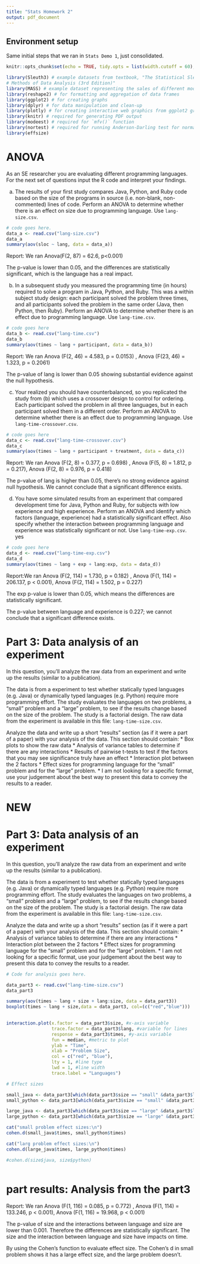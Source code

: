 ```yaml
---
title: "Stats Homework 2"
output: pdf_document
---
```

## Environment setup
Same initial steps that we ran in `Stats Demo 1`, just consolidated.
```r
knitr::opts_chunk$set(echo = TRUE, tidy.opts = list(width.cutoff = 60), tidy = TRUE)

library(Sleuth3) # example datasets from textbook, "The Statistical Sleuth - A Course in 
# Methods of Data Analysis (3rd Edition)"
library(MASS) # example dataset representing the sales of different models of cars in 1993
library(reshape2) # for formatting and aggregation of data frames
library(ggplot2) # for creating graphs
library(dplyr) # for data manipulation and clean-up
library(plotly) # for creating interactive web graphics from ggplot2 graphs
library(knitr) # required for generating PDF output
library(modeest) # required for `mfv()` function
library(nortest) # required for running Anderson-Darling test for normality
library(effsize)
```

# ANOVA


As an SE researcher you are evaluating different programming languages. For the next set of questions input the R code and interpret your findings.

a) The results of your first study compares Java, Python, and Ruby code based on the size of the programs in source (i.e. non-blank, non-commented) lines of code. Perform an ANOVA to determine whether there is an effect on size due to programming language. Use `lang-size.csv`. 

```r
# code goes here. 
data_a <- read.csv("lang-size.csv")
data_a
summary(aov(sloc ~ lang, data = data_a))

```
Report: We ran Anova(F(2, 87) = 62.6, p<0.001)

The p-value is lower than 0.05, and the differences are statistically significant, which is the language has a real impact.



b) In a subsequent study you measured the programming time (in hours) required to solve a program in Java, Python, and Ruby. This was a within subject study design: each participant solved the problem three times, and all participants solved the problem in the same order (Java, then Python, then Ruby). Perform an ANOVA to determine whether there is an effect due to programming language. Use `lang-time.csv`.

```r
# code goes here
data_b <- read.csv("lang-time.csv")
data_b
summary(aov(times ~ lang + participant, data = data_b))

```
Report: We ran Anova (F(2, 46) = 4.583, p = 0.0153) , Anova (F(23, 46) = 1.323, p = 0.2061)


The p-value of lang is lower than 0.05 showing substantial evidence against the null hypothesis.

c) Your realized you should have counterbalanced, so you replicated the study from (b) which uses a crossover design to control for ordering. Each participant solved the problem in all three languages, but in each participant solved them in a different order. Perform an ANOVA to determine whether there is an effect due to programming language. Use `lang-time-crossover.csv`. 

```r
# code goes here
data_c <- read.csv("lang-time-crossover.csv")
data_c
summary(aov(times ~ lang + participant + treatment, data = data_c))

```
Report: We ran Anova (F(2, 8) = 0.377, p = 0.698) , Anova (F(5, 8) = 1.812, p = 0.217), Anova (F(2, 8) = 0.976, p = 0.418)

The p-value of lang is higher than 0.05, there's no strong evidence against null hypothesis. We cannot conclude that a significant difference exists.

d) You have some simulated results from an experiment that compared development time for Java, Python and Ruby, for subjects with low experience and high experience. Perform an ANOVA and identify which factors (language, experience) had a statistically significant effect. Also specify whether the interaction between programming language and experience was statistically significant or not. Use `lang-time-exp.csv`.  yes

```r
# code goes here
data_d <- read.csv("lang-time-exp.csv")
data_d
summary(aov(times ~ lang + exp + lang:exp, data = data_d))

```
Report:We ran Anova (F(2, 114) = 1.730, p = 0.182) , Anova (F(1, 114) = 206.137, p < 0.001), Anova (F(2, 114) = 1.502, p = 0.227)

The exp p-value is lower than 0.05, which means the differences are statistically significant.

The p-value between language and experience is 0.227; we cannot conclude that a significant difference exists. 


# Part 3: Data analysis of an experiment

In this question, you'll analyze the raw data from an experiment and write up the results (similar to a publication).

The data is from a experiment to test whether statically typed languages (e.g. Java) or dynamically typed languages (e.g. Python) require more programming effort. The study evaluates the languages on two problems, a "small" problem and a "large" problem, to see if the results change based on the size of the problem. The study is a factorial design. The raw data from the experiment is available in this file: `lang-time-size.csv`.

Analyze the data and write up a short "results" section (as if it were a part of a paper) with your analysis of the data. This section should contain:
* Box plots to show the raw data
* Analysis of variance tables to determine if there are any interactions
* Results of pairwise t-tests to test if the factors that you may see significance truly have an effect
* Interaction plot between the 2 factors 
* Effect sizes for programming language for the "small" problem and for the "large" problem.
* I am not looking for a specific format, use your judgement about the best way to present this data to convey the results to a reader. 

# NEW
# Part 3: Data analysis of an experiment

In this question, you'll analyze the raw data from an experiment and write up the results (similar to a publication).

The data is from a experiment to test whether statically typed languages (e.g. Java) or dynamically typed languages (e.g. Python) require more programming effort. The study evaluates the languages on two problems, a "small" problem and a "large" problem, to see if the results change based on the size of the problem. The study is a factorial design. The raw data from the experiment is available in this file: `lang-time-size.csv`.

Analyze the data and write up a short "results" section (as if it were a part of a paper) with your analysis of the data. This section should contain:
* Analysis of variance tables to determine if there are any interactions
* Interaction plot between the 2 factors 
* Effect sizes for programming language for the "small" problem and for the "large" problem.
* I am not looking for a specific format, use your judgement about the best way to present this data to convey the results to a reader. 

```r
# Code for analysis goes here.

data_part3 <- read.csv("lang-time-size.csv")
data_part3

summary(aov(times ~ lang + size + lang:size, data = data_part3))
boxplot(times ~ lang + size,data = data_part3, col=(c("red","blue")))
        

interaction.plot(x.factor = data_part3$size, #x-axis variable
                 trace.factor = data_part3$lang, #variable for lines
                 response = data_part3$times, #y-axis variable
                 fun = median, #metric to plot
                 ylab = "Time",
                 xlab = "Problem Size",
                 col = c("red", "blue"),
                 lty = 1, #line type
                 lwd = 1, #line width
                 trace.label = "Languages")

# Effect sizes

small_java <- data_part3[which(data_part3$size == "small" &data_part3$lang == "java" ),]
small_python <- data_part3[which(data_part3$size == "small" &data_part3$lang == "python" ),]

large_java <- data_part3[which(data_part3$size == "large" &data_part3$lang == "java" ),]
large_python <- data_part3[which(data_part3$size == "large" &data_part3$lang == "python" ),]

cat("small problem effect sizes:\n")
cohen.d(small_java$times, small_python$times)

cat("larg problem effect sizes:\n")
cohen.d(large_java$times, large_python$times)

#cohen.d(size$java, size$python)



```


# part results: Analysis from the part3

Report: We ran Anova (F(1, 116) = 0.085, p = 0.772) , Anova (F(1, 114) = 133.246, p < 0.001), Anova (F(1, 116) = 19.968, p < 0.001)

The p-value of size and the interactions between language and size are lower than 0.001. Therefore the differences are statistically significant. 
The size and the interaction between language and size have impacts on time. 

By using the Cohen's function to evaluate effect size. The Cohen's d in small problem shows it has a large effect size, and the large problem doesn't.

